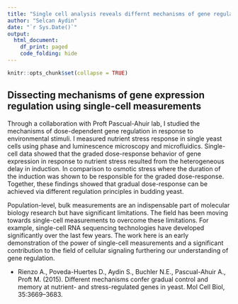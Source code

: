 ```yaml
---
title: "Single cell analysis reveals differnt mechanisms of gene regulation"
author: "Selcan Aydin"
date: "`r Sys.Date()`"
output: 
  html_document:
    df_print: paged
    code_folding: hide
---
```



```r
knitr::opts_chunk$set(collapse = TRUE)
```

## Dissecting mechanisms of gene expression regulation using single-cell measurements

Through a collaboration with Proft Pascual-Ahuir lab, I studied the mechanisms of dose-dependent gene regulation in response to environmental stimuli. I measured nutrient stress response in single yeast cells using phase and luminescence microscopy and microfluidics. Single-cell data showed that the graded dose-response behavior of gene expression in response to nutrient stress resulted from the heterogeneous delay in induction. In comparison to osmotic stress where the duration of the induction was shown to be responsible for the graded dose-response. Together, these findings showed that gradual dose-response can be achieved via different regulation principles in budding yeast.

Population-level, bulk measurements are an indispensable part of molecular biology research but have significant limitations. The field has been moving towards single-cell measurements to overcome these limitations. For example, single-cell RNA sequencing technologies have developed significantly over the last few years. The work here is an early demonstration of the power of single-cell measurements and a significant contribution to the field of cellular signaling furthering our understanding of gene regulation.

* Rienzo A., Poveda-Huertes D., Aydin S., Buchler N.E., Pascual-Ahuir A., Proft M. (2015). Different mechanisms confer gradual control and memory at nutrient- and stress-regulated genes in yeast. Mol Cell Biol, 35:3669–3683.
